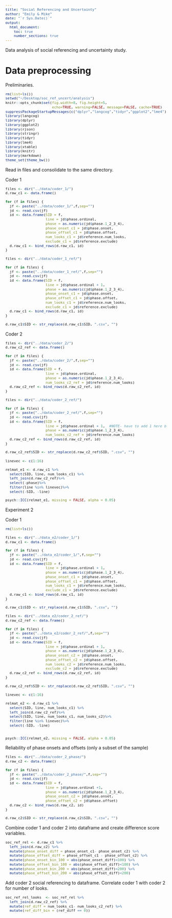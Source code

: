 ```yaml
---
title: "Social Referencing and Uncertainty"
author: "Emily & Mike"
date: "`r Sys.Date()`"
output: 
  html_document:
    toc: true
    number_sections: true
---
```


<style type="text/css">
body, td {
   font-size: 14px;
}
code {
  font-size: 11px;
}
pre {
  font-size: 11px;
}
</style>

Data analysis of social referencing and uncertainty study.

# Data preprocessing

Preliminaries.

```r
rm(list=ls())
setwd("~/Desktop/soc_ref_uncert/analysis")
knitr::opts_chunk$set(fig.width=8, fig.height=5, 
                      echo=TRUE, warning=FALSE, message=FALSE, cache=TRUE)
suppressPackageStartupMessages(c("dplyr","langcog","tidyr","ggplot2","lme4"))
library(langcog)
library(dplyr)
library(ggplot2)
library(rjson)
library(stringr)
library(tidyr)
library(lme4)
library(xtable)
library(knitr)
library(markdown)
theme_set(theme_bw())
```

Read in files and consolidate to the same directory. 

Coder 1

```r
files <- dir("../data/coder_1/")
d.raw_c1 <- data.frame()

for (f in files) {
  jf <- paste("../data/coder_1/",f,sep="")
  jd <- read.csv(jf)
  id <- data.frame(SID = f,
                   line = jd$phase.ordinal,
                   phase = as.numeric(jd$phase.1_2_3_4),
                   phase_onset_c1 = jd$phase.onset,
                   phase_offset_c1 = jd$phase.offset, 
                   num_looks_c1 = jd$reference.num_looks,
                   exclude_c1 = jd$reference.exclude)
  d.raw_c1 <- bind_rows(d.raw_c1, id)
}

files <- dir("../data/coder_1_ref/")

for (f in files) {
  jf <- paste("../data/coder_1_ref/",f,sep="")
  jd <- read.csv(jf)
  id <- data.frame(SID = f,
                   line = jd$phase.ordinal + 1,
                   phase = as.numeric(jd$phase.1_2_3_4),
                   phase_onset_c1 = jd$phase.onset,
                   phase_offset_c1 = jd$phase.offset, 
                   num_looks_c1 = jd$reference.num_looks,
                   exclude_c1 = jd$reference.exclude)
  d.raw_c1 <- bind_rows(d.raw_c1, id)
}

d.raw_c1$SID <- str_replace(d.raw_c1$SID, ".csv", "")

```

Coder 2

```r
files <- dir("../data/coder_2/")
d.raw_c2_ref <- data.frame()

for (f in files) {
  jf <- paste("../data/coder_2/",f,sep="")
  jd <- read.csv(jf)
  id <- data.frame(SID = f,
                   line = jd$phase.ordinal,
                   phase = as.numeric(jd$phase.1_2_3_4),
                   num_looks_c2_ref = jd$reference.num_looks)
  d.raw_c2_ref <- bind_rows(d.raw_c2_ref, id)
}

files <- dir("../data/coder_2_ref/")

for (f in files) {
  jf <- paste("../data/coder_2_ref/",f,sep="")
  jd <- read.csv(jf)
  id <- data.frame(SID = f,
                   line = jd$phase.ordinal + 1,  #NOTE- have to add 1 here because script output lines 1-48 and manual export was 0-47
                   phase = as.numeric(jd$phase.1_2_3_4),
                   num_looks_c2_ref = jd$reference.num_looks)
  d.raw_c2_ref <- bind_rows(d.raw_c2_ref, id)
}

d.raw_c2_ref$SID <- str_replace(d.raw_c2_ref$SID, ".csv", "")
```

```r
linevec <- c(1:16)

relmat_e1 <- d.raw_c1 %>%
  select(SID, line, num_looks_c1) %>%
  left_join(d.raw_c2_ref)%>%
  select(-phase)%>%
  filter(line %in% linevec)%>%
  select(-SID, -line)

psych::ICC(relmat_e1, missing = FALSE, alpha = 0.05)
```




Experiment 2

Coder 1

```r
rm(list=ls())

files <- dir("../data_e2/coder_1/")
d.raw_c1 <- data.frame()

for (f in files) {
  jf <- paste("../data_e2/coder_1/",f,sep="")
  jd <- read.csv(jf)
  id <- data.frame(SID = f,
                   line = jd$phase.ordinal + 1, 
                   phase = as.numeric(jd$phase.1_2_3_4),
                   phase_onset_c1 = jd$phase.onset,
                   phase_offset_c1 = jd$phase.offset, 
                   num_looks_c1 = jd$reference.num_looks,
                   exclude_c1 = jd$reference.exclude)
  d.raw_c1 <- bind_rows(d.raw_c1, id)
}

d.raw_c1$SID <- str_replace(d.raw_c1$SID, ".csv", "")

files <- dir("../data_e2/coder_2_ref/")
d.raw_c2_ref <- data.frame()

for (f in files) {
  jf <- paste("../data_e2/coder_2_ref/",f,sep="")
  jd <- read.csv(jf)
  id <- data.frame(SID = f,
                   line = jd$phase.ordinal + 1, 
                   phase = as.numeric(jd$phase.1_2_3_4),
                   phase_onset_c2 = jd$phase.onset,
                   phase_offset_c2 = jd$phase.offset, 
                   num_looks_c2 = jd$reference.num_looks,
                   exclude_c2 = jd$reference.exclude)
  d.raw_c2_ref <- bind_rows(d.raw_c2_ref, id)
}

d.raw_c2_ref$SID <- str_replace(d.raw_c2_ref$SID, ".csv", "")
```

```r
linevec <- c(1:16)

relmat_e2 <- d.raw_c1 %>%
  select(SID, line, num_looks_c1) %>%
  left_join(d.raw_c2_ref)%>%
  select(SID, line, num_looks_c1, num_looks_c2)%>%
  filter(line %in% linevec)%>%
  select(-SID, -line)


psych::ICC(relmat_e2, missing = FALSE, alpha = 0.05)
```



Reliability of phase onsets and offsets (only a subset of the sample)

```r
files <- dir("../data/coder_2_phase/")
d.raw_c2 <- data.frame()

for (f in files) {
  jf <- paste("../data/coder_2_phase/",f,sep="")
  jd <- read.csv(jf)
  id <- data.frame(SID = f,
                   line = jd$phase.ordinal +1,
                   phase = as.numeric(jd$phase.1_2_3_4),
                   phase_onset_c2 = jd$phase.onset,
                   phase_offset_c2 = jd$phase.offset) 
  d.raw_c2 <- bind_rows(d.raw_c2, id)
}

d.raw_c2$SID <- str_replace(d.raw_c2$SID, ".csv", "")

```

Combine coder 1 and coder 2 into dataframe and create difference score variables.  
```r
soc_ref_rel <- d.raw_c1 %>%
  left_join(d.raw_c2) %>%
  mutate(phase_onset_diff = phase_onset_c1- phase_onset_c2) %>%
  mutate(phase_offset_diff = phase_offset_c1 - phase_offset_c2) %>%
  mutate(phase_onset_bin_100 = abs(phase_onset_diff)<100) %>%
  mutate(phase_offset_bin_100 = abs(phase_offset_diff)<100) %>%
  mutate(phase_onset_bin_200 = abs(phase_onset_diff)<200) %>%
  mutate(phase_offset_bin_200 = abs(phase_offset_diff)<200)
```

Add coder 2 social referencing to dataframe. Correlate coder 1 with coder 2 for number of looks.

```r
soc_ref_rel_looks  <- soc_ref_rel %>%
  left_join(d.raw_c2_ref) %>%
  mutate(ref_diff = num_looks_c1- num_looks_c2_ref) %>%
  mutate(ref_diff_bin = (ref_diff == 0))



```



  
